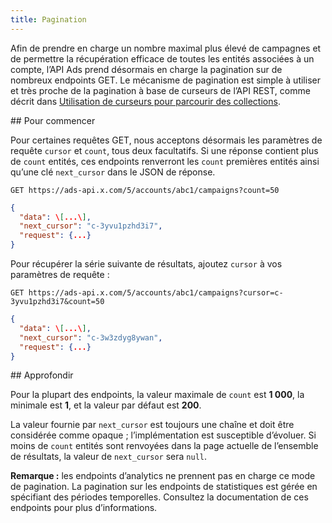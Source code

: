 ```yaml
---
title: Pagination
---
```


Afin de prendre en charge un nombre maximal plus élevé de campagnes et de permettre la récupération efficace de toutes les entités associées à un compte, l’API Ads prend désormais en charge la pagination sur de nombreux endpoints GET. Le mécanisme de pagination est simple à utiliser et très proche de la pagination à base de curseurs de l’API REST, comme décrit dans [Utilisation de curseurs pour parcourir des collections](https://developer.x.com/en/docs/x-api/v1/pagination).

<div id="getting-started">
  ## Pour commencer
</div>

Pour certaines requêtes GET, nous acceptons désormais les paramètres de requête `cursor` et `count`, tous deux facultatifs. Si une réponse contient plus de `count` entités, ces endpoints renverront les `count` premières entités ainsi qu’une clé `next_cursor` dans le JSON de réponse.

`GET https://ads-api.x.com/5/accounts/abc1/campaigns?count=50`

```json
{
  "data": \[...\],
  "next_cursor": "c-3yvu1pzhd3i7",
  "request": {...}
}
```

Pour récupérer la série suivante de résultats, ajoutez `cursor` à vos paramètres de requête :

`GET https://ads-api.x.com/5/accounts/abc1/campaigns?cursor=c-3yvu1pzhd3i7&count=50`

```json
{
  "data": \[...\],
  "next_cursor": "c-3w3zdyg8ywan",
  "request": {...}
}
```

<div id="going-deeper">
  ## Approfondir
</div>

Pour la plupart des endpoints, la valeur maximale de `count` est **1 000**, la minimale est **1**, et la valeur par défaut est **200**.

La valeur fournie par `next_cursor` est toujours une chaîne et doit être considérée comme opaque ; l’implémentation est susceptible d’évoluer. Si moins de `count` entités sont renvoyées dans la page actuelle de l’ensemble de résultats, la valeur de `next_cursor` sera `null`.

**Remarque :** les endpoints d’analytics ne prennent pas en charge ce mode de pagination. La pagination sur les endpoints de statistiques est gérée en spécifiant des périodes temporelles. Consultez la documentation de ces endpoints pour plus d’informations.